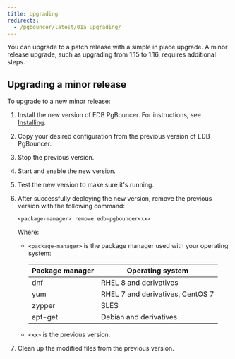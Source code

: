 ```yaml
---
title: Upgrading
redirects:
  - /pgbouncer/latest/01a_upgrading/
---
```


You can upgrade to a patch release with a simple in place upgrade. A minor release upgrade, such as upgrading from 1.15 to 1.16, requires additional steps.

## Upgrading a minor release

To upgrade to a new minor release:

1. Install the new version of EDB PgBouncer. For instructions, see [Installing](../installing).

1. Copy your desired configuration from the previous version of EDB PgBouncer. 

1. Stop the previous version. 

1. Start and enable the new version. 

1. Test the new version to make sure it's running. 

1. After successfully deploying the new version, remove the previous version with the following command: 

   ```shell
   <package-manager> remove edb-pgbouncer<xx>
   ```
   
   Where:

   - `<package-manager>` is the package manager used with your operating system:
   
     | Package manager	| Operating system |
     | ---------------- | ---------------- |
     | dnf | RHEL 8 and derivatives | 
     | yum | RHEL 7 and derivatives, CentOS 7 |
     | zypper | SLES |
     | apt-get | Debian and derivatives |

   - `<xx>` is the previous version.

1. Clean up the modified files from the previous version. 